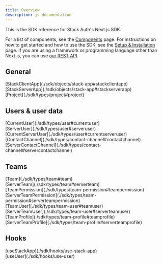 ```yaml
---
title: Overview
description: js documentation
---
```


This is the SDK reference for Stack Auth's Next.js SDK.

For a list of components, see the [Components](../components) page. For instructions on how to get started and how to use the SDK, see the [Setup & Installation](../getting-started/setup.mdx) page. If you are using a framework or programming language other than Next.js, you can use [our REST API](../rest-api).


<style>{`
  .sdk-overview-grid {
    display: grid;
    grid-template-columns: 1fr 1fr 1fr;
    column-gap: 1rem;
  }
  .sdk-overview-grid > h2 {
    grid-column: span 3;
    margin-top: 2rem;
    margin-bottom: 0.5rem;
  }
  @media (max-width: 500px) {
    .sdk-overview-grid {
      grid-template-columns: 1fr;
    }
    .sdk-overview-grid > h2 {
      grid-column: span 1;
    }
  }
  .sdk-overview-grid > div {
    grid-column: span 1;
  }
  .sdk-overview-grid > div > .fa-icon {
    transform: translateY(3px);
    margin-right: 0.25rem;
  }
`}</style>

<div className="sdk-overview-grid">
  <h2>General</h2>

  <div><Icon icon="fa-solid fa-square-t" /> [StackClientApp](./sdk/objects/stack-app#stackclientapp)</div>
  <div><Icon icon="fa-solid fa-square-t" /> [StackServerApp](./sdk/objects/stack-app#stackserverapp)</div>
  <div />

  <div><Icon icon="fa-solid fa-square-t" /> [Project](./sdk/types/project#project)</div>
  <div />
  <div />

  <h2>Users & user data</h2>

  <div><Icon icon="fa-solid fa-square-t" /> [CurrentUser](./sdk/types/user#currentuser)</div>
  <div><Icon icon="fa-solid fa-square-t" /> [ServerUser](./sdk/types/user#serveruser)</div>
  <div><Icon icon="fa-solid fa-square-t" /> [CurrentServerUser](./sdk/types/user#currentserveruser)</div>

  <div><Icon icon="fa-solid fa-square-t" /> [ContactChannel](./sdk/types/contact-channel#contactchannel)</div>
  <div><Icon icon="fa-solid fa-square-t" /> [ServerContactChannel](./sdk/types/contact-channel#servercontactchannel)</div>
  <div />

  <h2>Teams</h2>

  <div><Icon icon="fa-solid fa-square-t" /> [Team](./sdk/types/team#team)</div>
  <div><Icon icon="fa-solid fa-square-t" /> [ServerTeam](./sdk/types/team#serverteam)</div>
  <div />

  <div><Icon icon="fa-solid fa-square-t" /> [TeamPermission](./sdk/types/team-permission#teampermission)</div>
  <div><Icon icon="fa-solid fa-square-t" /> [ServerTeamPermission](./sdk/types/team-permission#serverteampermission)</div>
  <div />

  <div><Icon icon="fa-solid fa-square-t" /> [TeamUser](./sdk/types/team-user#teamuser)</div>
  <div><Icon icon="fa-solid fa-square-t" /> [ServerTeamUser](./sdk/types/team-user#serverteamuser)</div>
  <div />

  <div><Icon icon="fa-solid fa-square-t" /> [TeamProfile](./sdk/types/team-profile#teamprofile)</div>
  <div><Icon icon="fa-solid fa-square-t" /> [ServerTeamProfile](./sdk/types/team-profile#serverteamprofile)</div>
  <div />

  <h2>Hooks</h2>
  <div><Icon icon="fa-solid fa-square-h" /> [useStackApp](./sdk/hooks/use-stack-app)</div>
  <div><Icon icon="fa-solid fa-square-h" /> [useUser](./sdk/hooks/use-user)</div>
  <div />

</div>
